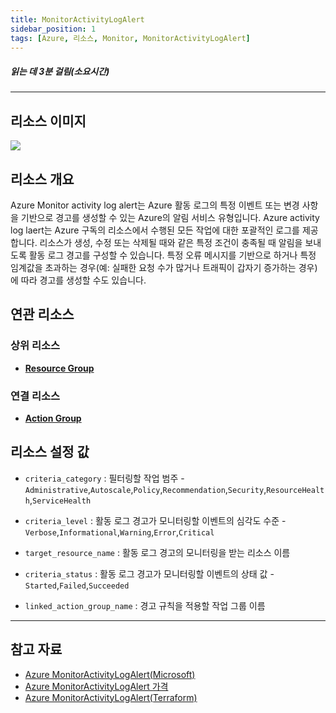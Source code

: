 ```yaml
---
title: MonitorActivityLogAlert
sidebar_position: 1
tags: [Azure, 리소스, Monitor, MonitorActivityLogAlert]
---
```





##### 읽는 데 3분 걸림(소요시간)

*****

## 리소스 이미지
<img src={icon} />

## 리소스 개요
Azure Monitor activity log alert는 Azure 활동 로그의 특정 이벤트 또는 변경 사항을 기반으로 경고를 생성할 수 있는 Azure의 알림 서비스 유형입니다.
Azure activity log laert는 Azure 구독의 리소스에서 수행된 모든 작업에 대한 포괄적인 로그를 제공합니다.
리소스가 생성, 수정 또는 삭제될 때와 같은 특정 조건이 충족될 때 알림을 보내도록 활동 로그 경고를 구성할 수 있습니다. 
특정 오류 메시지를 기반으로 하거나 특정 임계값을 초과하는 경우(예: 실패한 요청 수가 많거나 트래픽이 갑자기 증가하는 경우)에 따라 경고를 생성할 수도 있습니다.


## 연관 리소스
### 상위 리소스
- [**Resource Group**](https://docs.cstudio.app/docs/resource/azure/Base/ResourceGroup)

### 연결 리소스
- [**Action Group**](https://docs.cstudio.app/docs/resource/azure/Monitor/ActionGroup)



## 리소스 설정 값
- ```criteria_category``` : 필터링할 작업 범주 - ```Administrative```,```Autoscale```,```Policy```,```Recommendation```,```Security```,```ResourceHealth```,```ServiceHealth```

- ```criteria_level``` : 활동 로그 경고가 모니터링할 이벤트의 심각도 수준 -  ```Verbose```,```Informational```,```Warning```,```Error```,```Critical```

- ```target_resource_name``` : 활동 로그 경고의 모니터링을 받는 리소스 이름
   
- ```criteria_status``` : 활동 로그 경고가 모니터링할 이벤트의 상태 값 -  ```Started```,```Failed```,```Succeeded```

- ```linked_action_group_name``` : 경고 규칙을 적용할 작업 그룹 이름






*****
## 참고 자료
- [Azure MonitorActivityLogAlert(Microsoft)](https://learn.microsoft.com/en-us/azure/azure-monitor/overview)
- [Azure MonitorActivityLogAlert 가격](https://azure.microsoft.com/ko-kr/pricing/details/monitor/) 
- [Azure MonitorActivityLogAlert(Terraform)](https://registry.terraform.io/providers/hashicorp/azurerm/latest/docs/resources/monitor_activity_log_alert)

